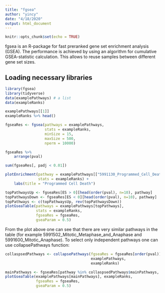 ```yaml
---
title: "fgsea"
author: "yincy"
date: "4/18/2020"
output: html_document
---
```


```r
knitr::opts_chunk$set(echo = TRUE)
```


fgsea is an R-package for fast preranked gene set enrichment analysis (GSEA). The performance is achieved by using an algorithm for cumulative GSEA-statistic calculation. This allows to reuse samples between different gene set sizes.  


## Loading necessary libraries  
```r
library(fgsea)
library(tidyverse)
data(examplePathways) # a list 
data(exampleRanks)
```


```r
examplePathways[[1]]
exampleRanks %>% head()
```


```r
fgseaRes <- fgsea(pathways = examplePathways, 
                  stats = exampleRanks, 
                  minSize = 15, 
                  maxSize = 500,
                  nperm = 10000)
```


```r
fgseaRes %>% 
    arrange(pval)
```


```r
sum(fgseaRes[, padj < 0.01])
```


```r
plotEnrichment(pathway = examplePathways[["5991130_Programmed_Cell_Death"]], 
               stats = exampleRanks) +
    labs(title = "Programmed Cell Death")
```


```r
topPathwaysUp <- fgseaRes[ES > 0][head(order(pval), n=10), pathway]
topPathwaysDown <- fgseaRes[ES < 0][head(order(pval), n=10), pathway]
topPathways <- c(topPathwaysUp, rev(topPathwaysDown))
plotGseaTable(pathways = examplePathways[topPathways], 
              stats = exampleRanks, 
              fgseaRes = fgseaRes,
              gseaParam = 0.5)
```


From the plot above one can see that there are very similar pathways in the table (for example 5991502_Mitotic_Metaphase_and_Anaphase and 5991600_Mitotic_Anaphase). To select only independent pathways one can use collapsePathways function:  

```r
collaspsedPathways <- collapsePathways(fgseaRes = fgseaRes[order(pval)][padj < 0.01], 
                                       examplePathways, 
                                       exampleRanks)

mainPathways <- fgseaRes[pathway %in% collaspsedPathways$mainPathways, ][order(-NES), pathway]
plotGseaTable(examplePathways[mainPathways], exampleRanks, 
              fgseaRes = fgseaRes, 
              gseaParam = 0.5)
```








